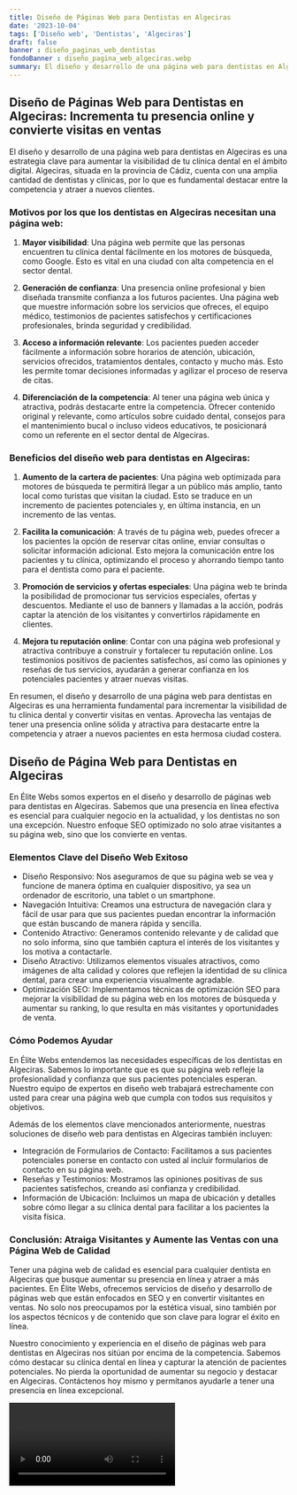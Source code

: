 ```yaml
---
title: Diseño de Páginas Web para Dentistas en Algeciras
date: '2023-10-04'
tags: ['Diseño web', 'Dentistas', 'Algeciras']
draft: false
banner : diseño_paginas_web_dentistas
fondoBanner : diseño_pagina_web_algeciras.webp
summary: El diseño y desarrollo de una página web para dentistas en Algeciras es una estrategia clave para aumentar la visibilidad de tu clínica dental en el ámbito digital. Algeciras, situada en la provincia de Cádiz, cuenta con una amplia cantidad de dentistas y clínicas, por lo que es fundamental destacar entre la competencia y atraer a nuevos clientes. 
---
```


## Diseño de Páginas Web para Dentistas en Algeciras: Incrementa tu presencia online y convierte visitas en ventas

El diseño y desarrollo de una página web para dentistas en Algeciras es una estrategia clave para aumentar la visibilidad de tu clínica dental en el ámbito digital. Algeciras, situada en la provincia de Cádiz, cuenta con una amplia cantidad de dentistas y clínicas, por lo que es fundamental destacar entre la competencia y atraer a nuevos clientes. 

### Motivos por los que los dentistas en Algeciras necesitan una página web:

1. **Mayor visibilidad**: Una página web permite que las personas encuentren tu clínica dental fácilmente en los motores de búsqueda, como Google. Esto es vital en una ciudad con alta competencia en el sector dental.

2. **Generación de confianza**: Una presencia online profesional y bien diseñada transmite confianza a los futuros pacientes. Una página web que muestre información sobre los servicios que ofreces, el equipo médico, testimonios de pacientes satisfechos y certificaciones profesionales, brinda seguridad y credibilidad.

3. **Acceso a información relevante**: Los pacientes pueden acceder fácilmente a información sobre horarios de atención, ubicación, servicios ofrecidos, tratamientos dentales, contacto y mucho más. Esto les permite tomar decisiones informadas y agilizar el proceso de reserva de citas.

4. **Diferenciación de la competencia**: Al tener una página web única y atractiva, podrás destacarte entre la competencia. Ofrecer contenido original y relevante, como artículos sobre cuidado dental, consejos para el mantenimiento bucal o incluso videos educativos, te posicionará como un referente en el sector dental de Algeciras.

### Beneficios del diseño web para dentistas en Algeciras:

1. **Aumento de la cartera de pacientes**: Una página web optimizada para motores de búsqueda te permitirá llegar a un público más amplio, tanto local como turistas que visitan la ciudad. Esto se traduce en un incremento de pacientes potenciales y, en última instancia, en un incremento de las ventas.

2. **Facilita la comunicación**: A través de tu página web, puedes ofrecer a los pacientes la opción de reservar citas online, enviar consultas o solicitar información adicional. Esto mejora la comunicación entre los pacientes y tu clínica, optimizando el proceso y ahorrando tiempo tanto para el dentista como para el paciente.

3. **Promoción de servicios y ofertas especiales**: Una página web te brinda la posibilidad de promocionar tus servicios especiales, ofertas y descuentos. Mediante el uso de banners y llamadas a la acción, podrás captar la atención de los visitantes y convertirlos rápidamente en clientes.

4. **Mejora tu reputación online**: Contar con una página web profesional y atractiva contribuye a construir y fortalecer tu reputación online. Los testimonios positivos de pacientes satisfechos, así como las opiniones y reseñas de tus servicios, ayudarán a generar confianza en los potenciales pacientes y atraer nuevas visitas.

En resumen, el diseño y desarrollo de una página web para dentistas en Algeciras es una herramienta fundamental para incrementar la visibilidad de tu clínica dental y convertir visitas en ventas. Aprovecha las ventajas de tener una presencia online sólida y atractiva para destacarte entre la competencia y atraer a nuevos pacientes en esta hermosa ciudad costera.

<GifSeo />

<Cta />

## Diseño de Página Web para Dentistas en Algeciras

En Élite Webs somos expertos en el diseño y desarrollo de páginas web para dentistas en Algeciras. Sabemos que una presencia en línea efectiva es esencial para cualquier negocio en la actualidad, y los dentistas no son una excepción. Nuestro enfoque SEO optimizado no solo atrae visitantes a su página web, sino que los convierte en ventas.

### Elementos Clave del Diseño Web Exitoso

- Diseño Responsivo: Nos aseguramos de que su página web se vea y funcione de manera óptima en cualquier dispositivo, ya sea un ordenador de escritorio, una tablet o un smartphone.
- Navegación Intuitiva: Creamos una estructura de navegación clara y fácil de usar para que sus pacientes puedan encontrar la información que están buscando de manera rápida y sencilla.
- Contenido Atractivo: Generamos contenido relevante y de calidad que no solo informa, sino que también captura el interés de los visitantes y los motiva a contactarle.
- Diseño Atractivo: Utilizamos elementos visuales atractivos, como imágenes de alta calidad y colores que reflejen la identidad de su clínica dental, para crear una experiencia visualmente agradable.
- Optimización SEO: Implementamos técnicas de optimización SEO para mejorar la visibilidad de su página web en los motores de búsqueda y aumentar su ranking, lo que resulta en más visitantes y oportunidades de venta.

### Cómo Podemos Ayudar

En Élite Webs entendemos las necesidades específicas de los dentistas en Algeciras. Sabemos lo importante que es que su página web refleje la profesionalidad y confianza que sus pacientes potenciales esperan. Nuestro equipo de expertos en diseño web trabajará estrechamente con usted para crear una página web que cumpla con todos sus requisitos y objetivos.

Además de los elementos clave mencionados anteriormente, nuestras soluciones de diseño web para dentistas en Algeciras también incluyen:

- Integración de Formularios de Contacto: Facilitamos a sus pacientes potenciales ponerse en contacto con usted al incluir formularios de contacto en su página web.
- Reseñas y Testimonios: Mostramos las opiniones positivas de sus pacientes satisfechos, creando así confianza y credibilidad.
- Información de Ubicación: Incluimos un mapa de ubicación y detalles sobre cómo llegar a su clínica dental para facilitar a los pacientes la visita física.

### Conclusión: Atraiga Visitantes y Aumente las Ventas con una Página Web de Calidad

Tener una página web de calidad es esencial para cualquier dentista en Algeciras que busque aumentar su presencia en línea y atraer a más pacientes. En Élite Webs, ofrecemos servicios de diseño y desarrollo de páginas web que están enfocados en SEO y en convertir visitantes en ventas. No solo nos preocupamos por la estética visual, sino también por los aspectos técnicos y de contenido que son clave para lograr el éxito en línea.

Nuestro conocimiento y experiencia en el diseño de páginas web para dentistas en Algeciras nos sitúan por encima de la competencia. Sabemos cómo destacar su clínica dental en línea y capturar la atención de pacientes potenciales. No pierda la oportunidad de aumentar su negocio y destacar en Algeciras. Contáctenos hoy mismo y permítanos ayudarle a tener una presencia en línea excepcional.

<Video />

<CtaBot job='Dentistas' city='Algeciras'/>

<Gmaps query='Algeciras+españa+maps' />